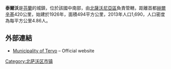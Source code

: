 '''泰爾沃'''是[[芬蘭|芬蘭]]的城鎮，位於該國中南部，由[[北薩沃尼亞區|北薩沃尼亞區]]負責管轄，距離首都[[赫爾辛基|赫爾辛基]]420公里，始建於1926年，面積494平方公里，2013年人口1,690，人口密度為每平方公里4.86人。

==外部連結==
*[https://web.archive.org/web/20031105162701/http://www.tervo.fi/kunta/english/ Municipality of Tervo] – Official website

{{Finland-geo-stub}}
[[Category:北萨沃区市镇|Category:北萨沃区市镇]]